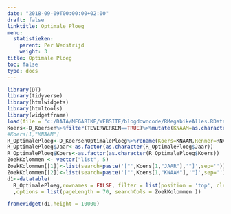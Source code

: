 ```yaml
---
date: "2018-09-09T00:00:00+02:00"
draft: false
linktitle: Optimale Ploeg
menu:
  statistieken:
    parent: Per Wedstrijd
    weight: 3
title: Optimale Ploeg
toc: false
type: docs
---
```


```r
library(DT)
library(tidyverse)
library(htmlwidgets)
library(htmltools)
library(widgetframe)
load(file = "c:/DATA/MEGABIKE/WEBSITE/blogdowncode/RMegabikeAlles.RData")
Koers<-D_Koersen%>%filter(TEVERWERKEN==TRUE)%>%mutate(KNAAM=as.character(KNAAM))%>%select(JAAR,KCODE,KNAAM,KOERSDATUM)
#Koers[1,"KNAAM"]
R_OptimalePloeg<-D_KoersenOptimalePloeg%>%rename(Koers=KNAAM,Renner=RNAAM,Kost=RPUNTEN,Score=SCORE,Jaar=JAAR)%>%select(Jaar,Koers,Renner,Score,Kost)%>%arrange(desc(Score))
R_OptimalePloeg$Jaar<-as.factor(as.character(R_OptimalePloeg$Jaar))
R_OptimalePloeg$Koers<-as.factor(as.character(R_OptimalePloeg$Koers))
ZoekKolommen <- vector("list", 5) 
ZoekKolommen[[1]]<-list(search=paste('["',Koers[1,"JAAR"],'"]',sep=''))
ZoekKolommen[[2]]<-list(search=paste('["',Koers[1,"KNAAM"],'"]',sep=''))
d1<-datatable(
  R_OptimalePloeg,rownames = FALSE, filter = list(position = 'top', clear = FALSE)
  ,options = list(pageLength = 70, searchCols = ZoekKolommen ))
```

```r
frameWidget(d1,height = 10000)
```
